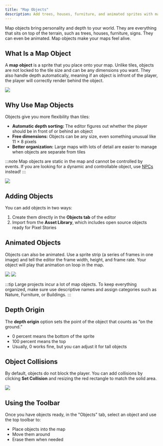 ```yaml
---
title: "Map Objects"
description: Add trees, houses, furniture, and animated sprites with map objects in Pixel Stories. Bring detail and depth to your maps with flexible tools.
---
```


Map objects bring personality and depth to your world. They are everything that sits on top of the terrain, such as trees, houses, furniture, signs. They can even be animated. Map objects make your maps feel alive.

## What Is a Map Object

A **map object** is a sprite that you place onto your map. Unlike tiles, objects are not locked to the tile size and can be any dimensions you want. They also handle depth automatically, meaning if an object is infront of the player, the player will correctly render behind the object.

![](../../../assets/docs-images/map-editor/image-4.png)

## Why Use Map Objects

Objects give you more flexibility than tiles:

- **Automatic depth sorting:** The editor figures out whether the player should be in front of or behind an object
- **Free dimensions:** Objects can be any size, even something unusual like 11 × 8 pixels
- **Better organization:** Large maps with lots of detail are easier to manage when objects are separate from tiles

:::note
Map objects are static in the map and cannot be controlled by events. If you are looking for a dynamic and controllable object, use [NPCs](../game-assets/npcs.mdx) instead!
:::

![](../../../assets/docs-images/map-editor/gif-3.gif)

## Adding Objects

You can add objects in two ways:

1. Create them directly in the **Objects tab** of the editor
2. Import from the **Asset Library**, which includes open source objects ready for Pixel Stories

## Animated Objects

Objects can also be animated. Use a sprite strip (a series of frames in one image) and tell the editor the frame width, height, and frame rate. Your object will play that animation on loop in the map.

![](../../../assets/docs-images/map-editor/image-5.png)
![](../../../assets/docs-images/map-editor/gif-4.gif)

:::tip
Large projects incur a lot of map objects. To keep everything organized, make sure use descriptive names and assign categories such as Nature, Furniture, or Buildings.
:::

## Depth Origin

The **depth origin** option sets the point of the object that counts as “on the ground.”

- 0 percent means the bottom of the sprite
- 100 percent means the top
- Usually, 0 works fine, but you can adjust it for tall objects

## Object Collisions

By default, objects do not block the player. You can add collisions by clicking **Set Collision** and resizing the red rectangle to match the solid area.

![](../../../assets/docs-images/map-editor/image-6.png)

## Using the Toolbar

Once you have objects ready, in the "Objects" tab, select an object and use the top toolbar to:

- Place objects into the map
- Move them around
- Erase them when needed
